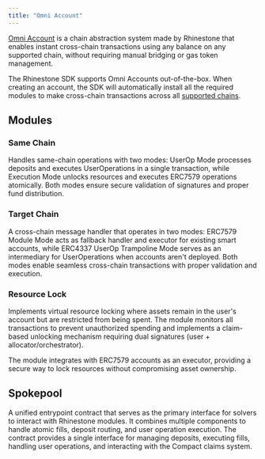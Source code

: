 ```yaml
---
title: "Omni Account"
---
```


[Omni Account](../../overview/concepts/chain-abstraction) is a chain abstraction system made by Rhinestone that enables instant cross-chain transactions using any balance on any supported chain, without requiring manual bridging or gas token management.

The Rhinestone SDK supports Omni Accounts out-of-the-box. When creating an account, the SDK will automatically install all the required modules to make cross-chain transactions across all [supported chains](../../overview/introduction/supported-chains).

## Modules

### Same Chain

Handles same-chain operations with two modes: UserOp Mode processes deposits and executes UserOperations in a single transaction, while Execution Mode unlocks resources and executes ERC7579 operations atomically. Both modes ensure secure validation of signatures and proper fund distribution.

### Target Chain

A cross-chain message handler that operates in two modes: ERC7579 Module Mode acts as fallback handler and executor for existing smart accounts, while ERC4337 UserOp Trampoline Mode serves as an intermediary for UserOperations when accounts aren't deployed. Both modes enable seamless cross-chain transactions with proper validation and execution.

### Resource Lock

Implements virtual resource locking where assets remain in the user's account but are restricted from being spent. The module monitors all transactions to prevent unauthorized spending and implements a claim-based unlocking mechanism requiring dual signatures (user + allocator/orchestrator).

The module integrates with ERC7579 accounts as an executor, providing a secure way to lock resources without compromising asset ownership.

## Spokepool

A unified entrypoint contract that serves as the primary interface for solvers to interact with Rhinestone modules. It combines multiple components to handle atomic fills, deposit routing, and user operation execution. The contract provides a single interface for managing deposits, executing fills, handling user operations, and interacting with the Compact claims system.
